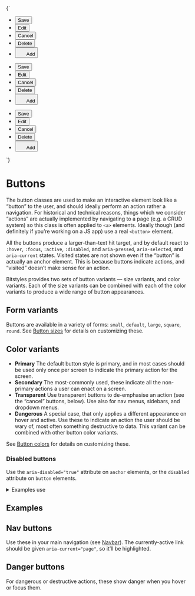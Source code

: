 
<Meta title="UI/Buttons/Overview" />

<Story name="Button selection">
  {`
    <div class="u-grid u-gap-l">
      <ul class="a-list-reset u-flex u-gap-m">
        <li>
          <button class="a-button a-button--small">Save</button>
        </li>
        <li>
          <button class="a-button a-button--small a-button--secondary">Edit</button>
        </li>
        <li>
          <button class="a-button a-button--small a-button--transparent">Cancel</button>
        </li>
        <li>
          <button class="a-button a-button--small a-button--secondary a-button--danger">Delete</button>
        </li>
        <li>
          <button class="a-button a-button--small a-button--square">
            <svg width="20" height="20" class="a-icon a-icon--s" aria-hidden="true" focusable="false">
              <use xlink:href="${icons}#icon-plus"></use>
            </svg>
            <span class="u-sr-only">Add</span>
          </button>
        </li>
      </ul>
      <ul class="a-list-reset u-flex u-gap-m">
        <li>
          <button class="a-button">Save</button>
        </li>
        <li>
          <button class="a-button a-button--secondary">Edit</button>
        </li>
        <li>
          <button class="a-button a-button--transparent">Cancel</button>
        </li>
        <li>
          <button class="a-button a-button--secondary a-button--danger">Delete</button>
        </li>
        <li>
          <button class="a-button a-button--square">
            <svg width="20" height="20" class="a-icon a-icon--m" aria-hidden="true" focusable="false">
              <use xlink:href="${icons}#icon-plus"></use>
            </svg>
            <span class="u-sr-only">Add</span>
          </button>
        </li>
      </ul>
      <ul class="a-list-reset u-flex u-gap-m">
        <li>
          <button class="a-button a-button--large">Save</button>
        </li>
        <li>
          <button class="a-button a-button--large a-button--secondary">Edit</button>
        </li>
        <li>
          <button class="a-button a-button--large a-button--transparent">Cancel</button>
        </li>
        <li>
          <button class="a-button a-button--large a-button--secondary a-button--danger">Delete</button>
        </li>
        <li>
          <button class="a-button a-button--large a-button--square">
            <svg width="20" height="20" class="a-icon a-icon--l" aria-hidden="true" focusable="false">
              <use xlink:href="${icons}#icon-plus"></use>
            </svg>
            <span class="u-sr-only">Add</span>
          </button>
        </li>
      </ul>
    </div>
  `}
</Story>

# Buttons

The button classes are used to make an interactive element look like a “button” to the user, and should ideally perform an action rather a navigation. For historical and technical reasons, things which we consider “actions” are actually implemented by navigating to a page (e.g. a CRUD system) so this class is often applied to `<a>` elements. Ideally though (and definitely if you’re working on a JS app) use a real `<button>` element.

All the buttons produce a larger-than-text hit target, and by default react to `:hover`, `:focus`, `:active`, `:disabled`, and `aria-pressed`, `aria-selected`, and `aria-current` states. Visited states are not shown even if the “button” is actually an anchor element. This is because buttons indicate actions, and “visited” doesn’t make sense for an action.

Bitstyles provides two sets of button variants — size variants, and color variants. Each of the size variants can be combined with each of the color variants to produce a wide range of button appearances.

## Form variants

Buttons are available in a variety of forms: `small`, `default`, `large`, `square`, `round`. See [Button sizes](/docs/atoms-button-shapes--small-primary) for details on customizing these.

## Color variants

- **Primary** The default button style is primary, and in most cases should be used only once per screen to indicate the primary action for the screen.
- **Secondary** The most-commonly used, these indicate all the non-primary actions a user can enact on a screen.
- **Transparent** Use transparent buttons to de-emphasise an action (see the “cancel” buttons, below). Use also for nav menus, sidebars, and dropdown menus.
- **Dangerous** A special case, that only applies a different appearance on hover and active. Use these to indicate an action the user should be wary of, most often something destructive to data. This variant can be combined with other button color variants.

See [Button colors](/docs/atoms-button-colors--primary) for details on customizing these.

### Disabled buttons

Use the `aria-disabled="true"` attribute on `anchor` elements, or the `disabled` attribute on `button` elements.

<details class="u-margin-xl-y">
  <summary class="u-h4 u-font-medium">Examples use</summary>
  <ul>
    <li>
      <a href="/docs/atoms-button-base--button-element">a-button</a>
    </li>
    <li>
      <a href="/docs/atoms-button-danger--danger">a-button--danger</a>
    </li>
    <li>
      <a href="/docs/atoms-button-ui--ui">a-button--secondary</a>
    </li>
    <li>
      <a href="/docs/atoms-button-icon--button-element">a-button--square</a>
    </li>
    <li>
      <a href="/docs/atoms-button-nav--nav">a-button--transparent</a>
    </li>
  </ul>
</details>

## Examples

<Canvas>
  <Story id="atoms-button-base--button-element" />
  <Story id="atoms-button-base--button-with-icon" />
  <Story id="atoms-button-base--button-with-icon-reversed" />
</Canvas>

## Nav buttons

Use these in your main navigation (see [Navbar](/docs/ui-navigation-navbar--navbar)). The currently-active link should be given `aria-current="page"`, so it’ll be highlighted.

<Canvas>
  <Story id="atoms-button-nav--nav" />
  <Story id="atoms-button-nav--nav-aria-current" />
</Canvas>

## Danger buttons

For dangerous or destructive actions, these show danger when you hover or focus them.

<Canvas isColumn>
  <Story id="atoms-button-danger--danger" />
  <Story id="atoms-button-danger--danger-list" />
</Canvas>
